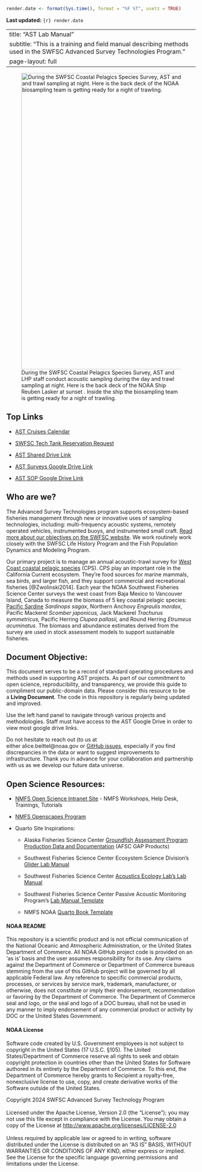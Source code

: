 ```r
render.date <- format(Sys.time(), format = "%F %T", usetz = TRUE)
```

**Last updated:** `{r} render.date`

---
title: "AST Lab Manual"
subtitle: "This is a training and field manual describing methods used in the SWFSC Advanced Survey Technologies Program."
page-layout: full
---

![During the SWFSC Coastal Pelagics Species Survey, AST and LHP staff conduct acoustic sampling during the day and trawl sampling at night. Here is the back deck of the NOAA Ship Reuben Lasker at sunset . Inside the ship the biosampling team is getting ready for a night of trawling.](content/images/lasker-sunset.jpg){fig-align="left" width="788"}

## Top Links

-   [AST Cruises Calendar](https://calendar.google.com/calendar/embed?src=noaa.gov_au9mfdskv6phiu3v3o0l2tq81s%40group.calendar.google.com&ctz=America%2FLos_Angeles)

-   [SWFSC Tech Tank Reservation Request](https://sites.google.com/noaa.gov/swfsc-technology-tank/swfsc-user-request)

-   [AST Shared Drive Link](https://drive.google.com/drive/folders/0APMOIPPoAUQqUk9PVA)

-   [AST Surveys Google Drive Link](https://drive.google.com/drive/folders/0B2xNfvuUAsokSFk0NEpQb1BaaVE?resourcekey=0-4bYMERpNwZmqt06JdHd0XA&usp=drive_link)

-   [AST SOP Google Drive Link](https://drive.google.com/drive/folders/0BznMmMAGS5MZTFpCdEd3bVpwUHc?resourcekey=0-zQPTAvNNK_SUM-cI3jDZRA&usp=drive_link)

## Who are we?

The Advanced Survey Technologies program supports ecosystem-based fisheries management through new or innovative uses of sampling technologies, including: multi-frequency acoustic systems, remotely operated vehicles, instrumented buoys, and instrumented small craft. [Read more about our objectives on the SWFSC website](https://www.fisheries.noaa.gov/west-coast/science-data/advanced-survey-technologies-assessments-california-current-ecosystem). We work routinely work closely with the SWFSC Life History Program and the Fish Population Dynamics and Modeling Program.

Our primary project is to manage an annual acoustic-trawl survey for [West Coast coastal pelagic species](https://www.fisheries.noaa.gov/species/west-coast-coastal-pelagic-species) (CPS). CPS play an important role in the California Current ecosystem. They’re food sources for marine mammals, sea birds, and larger fish, and they support commercial and recreational fisheries [@Zwolinski2014]. Each year the NOAA Southwest Fisheries Science Center surveys the west coast from Baja Mexico to Vancouver Island, Canada to measure the biomass of 5 key coastal pelagic species: [Pacific Sardine](https://www.fisheries.noaa.gov/species/pacific-sardine#:~:text=Baja%20California%2C%20Mexico.-,Habitat,schools%20near%20the%20ocean%20surface.) *Sardinops sagax*, Northern Anchovy *Engraulis mordax*, Pacific Mackerel *Scomber japonicus,* Jack Mackerel *Trachurus symmetricus,* Pacific Herring *Clupea pallasii,* and Round Herring *Etrumeus acuminatus*. The biomass and abundance estimates derived from the survey are used in stock assessment models to support sustainable fisheries.

## Document Objective:

This document serves to be a record of standard operating procedures and methods used in supporting AST projects. As part of our commitment to open science, reproducibility, and transparency, we provide this guide to compliment our public-domain data. Please consider this resource to be a **Living Document**. The code in this repository is regularly being updated and improved. 

Use the left hand panel to navigate through various projects and methodologies. Staff must have access to the AST Google Drive in order to view most google drive links.

Do not hesitate to reach out (to us at either alice.beittel\@noaa.gov or [GitHub issues](https://github.com/nmfs-swfsc-ast/AST-Lab-Manual/issues), especially if you find discrepancies in the data or want to suggest improvements to infrastructure. Thank you in advance for your collaboration and partnership with us as we develop our future data universe.

## Open Science Resources:

-   [NMFS Open Science Intranet Site](https://sites.google.com/noaa.gov/nmfs-hq-st-open-science/open-science) - NMFS Workshops, Help Desk, Trainings, Tutorials

-   [NMFS Openscapes Program](https://github.com/nmfs-openscapes)

-   Quarto Site Inspirations:

    -   Alaska Fisheries Science Center [Groundfish Assessment Program Production Data and Documentation](https://afsc-gap-products.github.io/gap_products/) (AFSC GAP Products)

    -   Southwest Fisheries Science Center Ecosystem Science Division's [Glider Lab Manual](https://swfsc.github.io/glider-lab-manual/)

    -   Southwest Fisheries Science Center [Acoustics Ecology Lab's Lab Manual](https://sael-swfsc.github.io/SAEL-lab-manual/)

    -   Southwest Fisheries Science Center Passive Acoustic Monitoring Program's [Lab Manual Template](https://nmfs-ost.github.io/PAM_template_lab_manual/)

    -   NMFS NOAA [Quarto Book Template](https://github.com/nmfs-opensci/NOAA-quarto-book)

#### NOAA README

This repository is a scientific product and is not official communication of the National Oceanic and Atmospheric Administration, or the United States Department of Commerce. All NOAA GitHub project code is provided on an ‘as is’ basis and the user assumes responsibility for its use. Any claims against the Department of Commerce or Department of Commerce bureaus stemming from the use of this GitHub project will be governed by all applicable Federal law. Any reference to specific commercial products, processes, or services by service mark, trademark, manufacturer, or otherwise, does not constitute or imply their endorsement, recommendation or favoring by the Department of Commerce. The Department of Commerce seal and logo, or the seal and logo of a DOC bureau, shall not be used in any manner to imply endorsement of any commercial product or activity by DOC or the United States Government.

#### NOAA License

Software code created by U.S. Government employees is not subject to copyright in the United States (17 U.S.C. §105). The United States/Department of Commerce reserve all rights to seek and obtain copyright protection in countries other than the United States for Software authored in its entirety by the Department of Commerce. To this end, the Department of Commerce hereby grants to Recipient a royalty-free, nonexclusive license to use, copy, and create derivative works of the Software outside of the United States.

Copyright 2024 SWFSC Advanced Survey Technology Program\
\
Licensed under the Apache License, Version 2.0 (the "License"); you may not use this file except in compliance with the License. You may obtain a copy of the License at <http://www.apache.org/licenses/LICENSE-2.0>\
\
Unless required by applicable law or agreed to in writing, software distributed under the License is distributed on an "AS IS" BASIS, WITHOUT WARRANTIES OR CONDITIONS OF ANY KIND, either express or implied. See the License for the specific language governing permissions and limitations under the License.

```{=openxml}
<w:p><w:r><w:br w:type="page"/></w:r></w:p>
```
